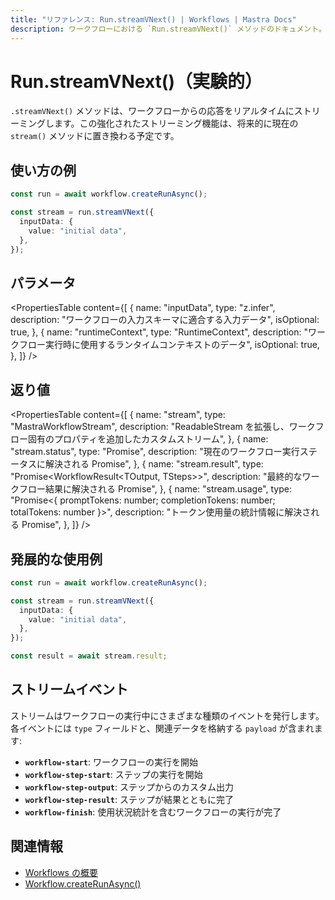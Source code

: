 ```yaml
---
title: "リファレンス: Run.streamVNext() | Workflows | Mastra Docs"
description: ワークフローにおける `Run.streamVNext()` メソッドのドキュメント。応答をリアルタイムでストリーミングします。
---
```





# Run.streamVNext()（実験的）

<StreamVNextCallout />

`.streamVNext()` メソッドは、ワークフローからの応答をリアルタイムにストリーミングします。この強化されたストリーミング機能は、将来的に現在の `stream()` メソッドに置き換わる予定です。



## 使い方の例

```typescript showLineNumbers copy
const run = await workflow.createRunAsync();

const stream = run.streamVNext({
  inputData: {
    value: "initial data",
  },
});
```



## パラメータ

<PropertiesTable
  content={[
    {
      name: "inputData",
      type: "z.infer<TInput>",
      description: "ワークフローの入力スキーマに適合する入力データ",
      isOptional: true,
    },
    {
      name: "runtimeContext",
      type: "RuntimeContext",
      description: "ワークフロー実行時に使用するランタイムコンテキストのデータ",
      isOptional: true,
    },
  ]}
/>



## 返り値

<PropertiesTable
  content={[
    {
      name: "stream",
      type: "MastraWorkflowStream<ChunkType>",
      description: "ReadableStream<ChunkType> を拡張し、ワークフロー固有のプロパティを追加したカスタムストリーム",
    },
    {
      name: "stream.status",
      type: "Promise<RunStatus>",
      description: "現在のワークフロー実行ステータスに解決される Promise",
    },
    {
      name: "stream.result",
      type: "Promise<WorkflowResult<TOutput, TSteps>>",
      description: "最終的なワークフロー結果に解決される Promise",
    },
    {
      name: "stream.usage",
      type: "Promise<{ promptTokens: number; completionTokens: number; totalTokens: number }>",
      description: "トークン使用量の統計情報に解決される Promise",
    },
  ]}
/>



## 発展的な使用例

```typescript showLineNumbers copy
const run = await workflow.createRunAsync();

const stream = run.streamVNext({
  inputData: {
    value: "initial data",
  },
});

const result = await stream.result;
```



## ストリームイベント

ストリームはワークフローの実行中にさまざまな種類のイベントを発行します。各イベントには `type` フィールドと、関連データを格納する `payload` が含まれます:

- **`workflow-start`**: ワークフローの実行を開始
- **`workflow-step-start`**: ステップの実行を開始
- **`workflow-step-output`**: ステップからのカスタム出力
- **`workflow-step-result`**: ステップが結果とともに完了
- **`workflow-finish`**: 使用状況統計を含むワークフローの実行が完了



## 関連情報

- [Workflows の概要](../../../docs/workflows/overview.mdx#run-workflow)
- [Workflow.createRunAsync()](../create-run.mdx)
